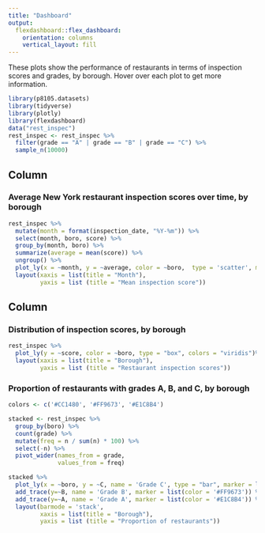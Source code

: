 ```yaml
---
title: "Dashboard"
output: 
  flexdashboard::flex_dashboard:
    orientation: columns
    vertical_layout: fill
---
```


These plots show the performance of restaurants in terms of inspection scores and grades, by borough. Hover over each plot to get more information.

```r
library(p8105.datasets)
library(tidyverse)
library(plotly)
library(flexdashboard)
data("rest_inspec")
rest_inspec <- rest_inspec %>%
  filter(grade == "A" | grade == "B" | grade == "C") %>%
  sample_n(10000)
```


Column {data-width=650}
-----------------------------------------------------------------------

### Average New York restaurant inspection scores over time, by borough

```r
rest_inspec %>% 
  mutate(month = format(inspection_date, "%Y-%m")) %>%
  select(month, boro, score) %>% 
  group_by(month, boro) %>%
  summarize(average = mean(score)) %>%
  ungroup() %>%
  plot_ly(x = ~month, y = ~average, color = ~boro,  type = 'scatter', mode = 'lines+markers', colors = "viridis") %>%
  layout(xaxis = list(title = "Month"),
         yaxis = list (title = "Mean inspection score"))
```

Column {data-width=350}
-----------------------------------------------------------------------

### Distribution of inspection scores, by borough

```r
rest_inspec %>%
  plot_ly(y = ~score, color = ~boro, type = "box", colors = "viridis")%>%
  layout(xaxis = list(title = "Borough"),
         yaxis = list (title = "Restaurant inspection scores"))
```

### Proportion of restaurants with grades A, B, and C, by borough

```r
colors <- c('#CC1480', '#FF9673', '#E1C8B4')

stacked <- rest_inspec %>%
  group_by(boro) %>%
  count(grade) %>% 
  mutate(freq = n / sum(n) * 100) %>%
  select(-n) %>%
  pivot_wider(names_from = grade,
              values_from = freq)

stacked %>%
  plot_ly(x = ~boro, y = ~C, name = 'Grade C', type = "bar", marker = list(color = '#CC1480')) %>%
  add_trace(y=~B, name = 'Grade B', marker = list(color = '#FF9673')) %>%   
  add_trace(y=~A, name = 'Grade A', marker = list(color = '#E1C8B4')) %>% 
  layout(barmode = 'stack',
         xaxis = list(title = "Borough"),
         yaxis = list (title = "Proportion of restaurants"))
```